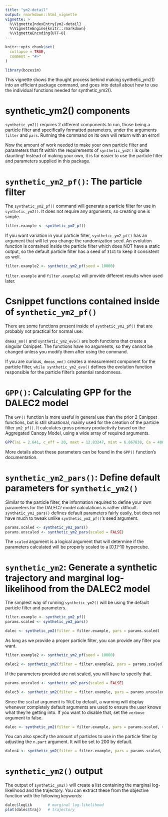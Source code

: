 ---
title: "ym2-detail"
output: rmarkdown::html_vignette
vignette: >
  %\VignetteIndexEntry{ym2-detail}
  %\VignetteEngine{knitr::rmarkdown}
  %\VignetteEncoding{UTF-8}
---

```{r, include = FALSE}
knitr::opts_chunk$set(
  collapse = TRUE,
  comment = "#>"
)
```

```{r setup}
library(bozesim)
```

This vignette shows the thought process behind making synthetic_ym2() into an efficient package command, and goes into detail about how to use the individual functions needed for synthetic_ym2().

# synthetic_ym2() components

`synthetic_ym2()` requires 2 different components to run, those being a particle filter and specifically formatted parameters, under the arguments `filter` and `pars`. Running the command on its own will return with an error!

Now the amount of work needed to make your own particle filter and parameters that fit within the requirements of `synthetic_ym2()` is quite daunting! Instead of making your own, it is far easier to use the particle filter and parameters supplied in this package.

# `synthetic_ym2_pf()`: The particle filter

The `synthetic_ym2_pf()` command will generate a particle filter for use in `synthetic_ym2()`. It does not require any arguments, so creating one is simple.

```{r}
filter.example <- synthetic_ym2_pf()
```

If you want variation in your particle filter, `synthetic_ym2_pf()` has an argument that will let you change the randomization seed. An evolution function is contained inside the particle filter which does NOT have a static output, so the default particle filter has a seed of `3141` to keep it consistent as well.

```{r}
filter.example2 <- synthetic_ym2_pf(seed = 10000)
```

`filter.example` and `filter.example2` will provide different results when used later.

# Csnippet functions contained inside of `synthetic_ym2_pf()`

There are some functions present inside of `synthetic_ym2_pf()` that are probably not practical for normal use.

`dmeas_mm()` and `synthetic_ym2_evo()` are both functions that create a singular Csnippet. The functions have no arguments, so they cannot be changed unless you modify them after using the command.

If you are curious, `dmeas_mm()` creates a measurement component for the particle filter, `while synthetic_ym2_evo()` defines the evolution function responsible for the particle filter's potential randomness.

# `GPP()`: Calculating GPP for the DALEC2 model

The `GPP()` function is more useful in general use than the prior 2 Csnippet functions, but is still situational, mainly used for the creation of the particle filter `ym2_pf()`. It calculates gross primary productivity based on the Aggregated Canopy Model, using a wide array of required arguments.

```{r}
GPP(lai = 2.641, c_eff = 20, maxt = 12.83247, mint = 6.867838, Ca = 400.95, lat = 46.23, yearday = 268, rad = 11.26568)
```

More details about these parameters can be found in the `GPP()` function's documentation.

# `synthetic_ym2_pars()`: Define default parameters for `synthetic_ym2()`

Similar to the particle filter, the information required to define your own parameters for the DALEC2 model calculations is rather difficult. `synthetic_ym2_pars()` defines default parameters fairly easily, but does not have much to tweak unlike `synthetic_ym2_pf()`'s seed argument.

```{r}
params.scaled <- synthetic_ym2_pars()
params.unscaled <- synthetic_ym2_pars(scaled = FALSE)
```

The `scaled` argument is a logical argument that will determine if the parameters calculated will be properly scaled to a [0,1]\^10 hypercube.

# `synthetic_ym2`: Generate a synthetic trajectory and marginal log-likelihood from the DALEC2 model

The simplest way of running `synthetic_ym2()` will be using the default particle filter and parameters.

```{r}
filter.example <- synthetic_ym2_pf()
params.scaled <- synthetic_ym2_pars()

dalec <- synthetic_ym2(filter = filter.example, pars = params.scaled)
```

As long as we provide a proper particle filter, you can provide any filter you want.

```{r}
filter.example2 <- synthetic_ym2_pf(seed = 10000)

dalec2 <- synthetic_ym2(filter = filter.example2, pars = params.scaled)
```

If the parameters provided are not scaled, you will have to specify that.

```{r}
params.unscaled <- synthetic_ym2_pars(scaled = FALSE)

dalec3 <- synthetic_ym2(filter = filter.example, pars = params.unscaled, scaled = FALSE)
```

Since the `scaled` argument is `TRUE` by default, a warning will display whenever completely default arguments are used to ensure the user knows what they're getting into. If you want to disable that, set the `verbose` argument to false.

```{r}
dalec <- synthetic_ym2(filter = filter.example, pars = params.scaled, verbose = FALSE)
```

You can also specify the amount of particles to use in the particle filter by adjusting the `n.part` argument. It will be set to 200 by default.

```{r}
dalec4 <- synthetic_ym2(filter = filter.example, pars = params.scaled, n.part = 300, verbose = FALSE)
```

# `synthetic_ym2()` output

The output of `synthetic_ym2()` will create a list containing the marginal log-likelihood and the trajectory. You can extract these from the objective function with the following keywords:

```{r}
dalec$logLik       # marginal log-likelihood
plot(dalec$traj)   # trajectory
```
